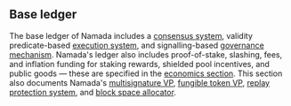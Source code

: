 ## Base ledger

The base ledger of Namada includes a [consensus system](./base-ledger/consensus.md), validity predicate-based [execution system](./base-ledger/execution.md), and signalling-based [governance mechanism](./base-ledger/governance.md). Namada's ledger also includes proof-of-stake, slashing, fees, and inflation funding for staking rewards, shielded pool incentives, and public goods — these are specified in the [economics section](./economics.md). This section also documents Namada's [multisignature VP](./base-ledger/multisignature.md), [fungible token VP](./base-ledger/fungible-token.md), [replay protection system](./base-ledger/replay-protection.md), and [block space allocator](./base-ledger/block-space-allocator.md).
